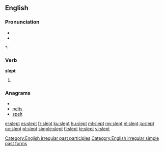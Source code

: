 ==English==

===Pronunciation===
* {{IPA|/slɛpt/}}
* {{audio|en-us-slept.ogg|Audio (US)}}

*: {{rhymes|ɛpt}}

===Verb===
'''slept'''

# {{past of|[[sleep]]}}

===Anagrams===
* {{alphagram|elpst}}
* [[pelts#English|pelts]]
* [[spelt#English|spelt]]

[[Category:English irregular past participles]]
[[Category:English irregular simple past forms]]

[[el:slept]]
[[es:slept]]
[[fr:slept]]
[[ku:slept]]
[[hu:slept]]
[[ml:slept]]
[[my:slept]]
[[nl:slept]]
[[ja:slept]]
[[oc:slept]]
[[pl:slept]]
[[simple:slept]]
[[fi:slept]]
[[te:slept]]
[[vi:slept]]
